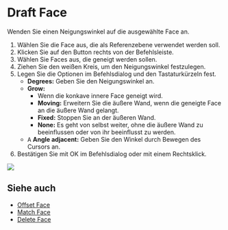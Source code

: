 
<Reference shortcut="" command="Draft Face" button="" />

# Draft Face

Wenden Sie einen Neigungswinkel auf die ausgewählte Face an.

1. Wählen Sie die Face aus, die als Referenzebene verwendet werden soll.
2. Klicken Sie auf den Button <ButtonIcon type="button-draft-face" /> rechts von der Befehlsleiste.
3. Wählen Sie Faces aus, die geneigt werden sollen.
4. Ziehen Sie den weißen Kreis, um den Neigungswinkel festzulegen.
5. Legen Sie die Optionen im Befehlsdialog und den Tastaturkürzeln fest.
    - **Degrees:** Geben Sie den Neigungswinkel an.
    - **Grow:**
        - Wenn die konkave innere Face geneigt wird.
        - **Moving:** Erweitern Sie die äußere Wand, wenn die geneigte Face an die äußere Wand gelangt.
        - **Fixed:** Stoppen Sie an der äußeren Wand.
        - **None:** Es geht von selbst weiter, ohne die äußere Wand zu beeinflussen oder von ihr beeinflusst zu werden.
    - <kbd>A</kbd> **Angle adjacent:** Geben Sie den Winkel durch Bewegen des Cursors an.
6. Bestätigen Sie mit OK im Befehlsdialog oder mit einem Rechtsklick.

![](/img/draft-face.gif)

## Siehe auch
- [Offset Face](./offset-face)
- [Match Face](./match-face)
- [Delete Face](./delete-face)

